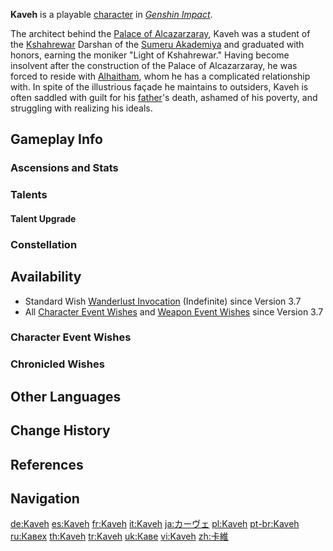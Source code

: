 {{CharacterTabs}}
{{About|the playable character|the [[Genius Invokation TCG]] Character Card|Kaveh (Character Card)}}
{{Character Infobox
|image            = <gallery>
Kaveh Card.png|Card
Character Kaveh Full Wish.png|Wish
Character Kaveh Game.png|In-Game
</gallery>
|type             = Playable

<!--Playable Character Information-->
|quality          = 4
|weapon           = Claymore
|element          = Dendro
|name             = Kaveh

<!--Character Information-->
|birthday         = July 9th
|constellation    = Paradisaea
|region           = Sumeru
|affiliation      = Independent Design Studio
|affiliation2     = Kshahrewar
|affiliationNote2 = graduate
|dish             = The Endeavor
|namecard         = Kaveh: Domed Court
|obtain           = [[Wishes]]
|releaseDate      = 2023-05-02 18:00:00
|title            = Empyrean Reflection
|title2           = Renowned Sumeru Architect
|father           = Kaveh's Father
|fatherNote       = deceased
|mother           = Faranak
|voiceEN          = [https://www.benbevoicing.com/ Ben Balmaceda]<ref>YouTube: [https://youtu.be/B3twe5LbGrQ Version 3.6 Special Program]</ref>
|voiceCN          = [https://zh.moegirl.org.cn/刘三木 Liu Sanmu ({{zh|刘三木}})]<ref>HoYoverse Chinese News: [https://ys.mihoyo.com/main/news/detail/25807 {{Zh|《原神》角色演示-「艾尔海森：思而后行」}}]</ref>
|voiceJP          = {{w|Yuma Uchida|Uchida Yuma ({{ja|内田 雄馬}})}}<ref>Twitter: [https://twitter.com/Genshin_7/status/1587050590391087104 JP VA Announcement] ([https://web.archive.org/web/20230724162716/https://twitter.com/Genshin_7/status/1587050590391087104 Archived])</ref>
|voiceKR          = [https://namu.wiki/w/이정민(성우) Lee Jung-min ({{ko|이정민}})]<ref>YouTube: [https://youtu.be/zNhgITb_uLs 3.6 {{ko|버전}} PV: {{ko|「성대한 지혜의 축제」}}] (Video Description)</ref>
}}
'''Kaveh''' is a playable {{Dendro}} [[character]] in ''[[Genshin Impact]]''.

The architect behind the [[Palace of Alcazarzaray]], Kaveh was a student of the [[Kshahrewar]] Darshan of the [[Sumeru Akademiya]] and graduated with honors, earning the moniker "Light of Kshahrewar." Having become insolvent after the construction of the Palace of Alcazarzaray, he was forced to reside with [[Alhaitham]], whom he has a complicated relationship with. In spite of the illustrious façade he maintains to outsiders, Kaveh is often saddled with guilt for his [[Kaveh's Father|father]]'s death, ashamed of his poverty, and struggling with realizing his ideals.

==Gameplay Info==
===Ascensions and Stats===
{{Character Ascensions and Stats}}

===Talents===
{{Talent Table}}

====Talent Upgrade====
{{Talent Upgrade}}

===Constellation===
{{Constellation Table}}

==Availability==
* Standard Wish [[Wanderlust Invocation]] (Indefinite) since Version 3.7
* All [[Character Event Wishes]] and [[Weapon Event Wishes]] since Version 3.7

===Character Event Wishes===
{{Featured}}
===Chronicled Wishes===
{{Featured|chronicled=1}}

==Other Languages==
{{Other Languages
|default_hidden = 1
|en      = Kaveh
|zhs     = 卡维
|zhs_rm  = Kǎwéi
|zht     = 卡維
|zht_rm  = Kǎwéi
|ja      = カーヴェ
|ja_rm   = Kaave
|ko      = 카베
|es      = Kaveh
|fr      = Kaveh
|ru      = Кавех
|th      = Kaveh
|vi      = Kaveh
|de      = Kaveh
|id      = Kaveh
|pt      = Kaveh
|tr      = Kaveh
|it      = Kaveh
}}

==Change History==
{{Change History|3.6|introduced=3.0}}

==References==
{{Reflist|2}}

==Navigation==
{{Character Navbox}}

[[de:Kaveh]]
[[es:Kaveh]]
[[fr:Kaveh]]
[[it:Kaveh]]
[[ja:カーヴェ]]
[[pl:Kaveh]]
[[pt-br:Kaveh]]
[[ru:Кавех]]
[[th:Kaveh]]
[[tr:Kaveh]]
[[uk:Каве]]
[[vi:Kaveh]]
[[zh:卡維]]